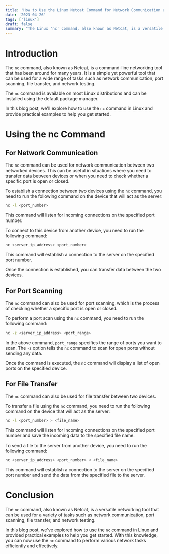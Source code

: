 ```yaml
---
title: 'How to Use the Linux Netcat Command for Network Communication and Testing'
date: '2023-04-26'
tags: ['linux']
draft: false
summary: "The Linux 'nc' command, also known as Netcat, is a versatile networking tool that can be used for a variety of tasks such as network communication, port scanning, file transfer, and network testing. It provides a simple and effective way to connect and interact with other networked devices. In this article, we'll explore how to use the 'nc' command in Linux and provide practical examples to help you get started."
---
```


# Introduction

The `nc` command, also known as Netcat, is a command-line networking tool that has been around for many years. It is a simple yet powerful tool that can be used for a wide range of tasks such as network communication, port scanning, file transfer, and network testing.

The `nc` command is available on most Linux distributions and can be installed using the default package manager.

In this blog post, we'll explore how to use the `nc` command in Linux and provide practical examples to help you get started.

# Using the nc Command

## For Network Communication

The `nc` command can be used for network communication between two networked devices. This can be useful in situations where you need to transfer data between devices or when you need to check whether a specific port is open or closed.

To establish a connection between two devices using the `nc` command, you need to run the following command on the device that will act as the server:

```bash
nc -l <port_number>
```

This command will listen for incoming connections on the specified port number.

To connect to this device from another device, you need to run the following command:

```bash
nc <server_ip_address> <port_number>
```

This command will establish a connection to the server on the specified port number.

Once the connection is established, you can transfer data between the two devices.

## For Port Scanning

The `nc` command can also be used for port scanning, which is the process of checking whether a specific port is open or closed.

To perform a port scan using the `nc` command, you need to run the following command:

```bash
nc -z <server_ip_address> <port_range>
```

In the above command, `port_range` specifies the range of ports you want to scan. The `-z` option tells the `nc` command to scan for open ports without sending any data.

Once the command is executed, the `nc` command will display a list of open ports on the specified device.

## For File Transfer

The `nc` command can also be used for file transfer between two devices.

To transfer a file using the `nc` command, you need to run the following command on the device that will act as the server:

```bash
nc -l <port_number> > <file_name>
```

This command will listen for incoming connections on the specified port number and save the incoming data to the specified file name.

To send a file to the server from another device, you need to run the following command:

```bash
nc <server_ip_address> <port_number> < <file_name>
```

This command will establish a connection to the server on the specified port number and send the data from the specified file to the server.

# Conclusion

The `nc` command, also known as Netcat, is a versatile networking tool that can be used for a variety of tasks such as network communication, port scanning, file transfer, and network testing.

In this blog post, we've explored how to use the `nc` command in Linux and provided practical examples to help you get started. With this knowledge, you can now use the `nc` command to perform various network tasks efficiently and effectively.
